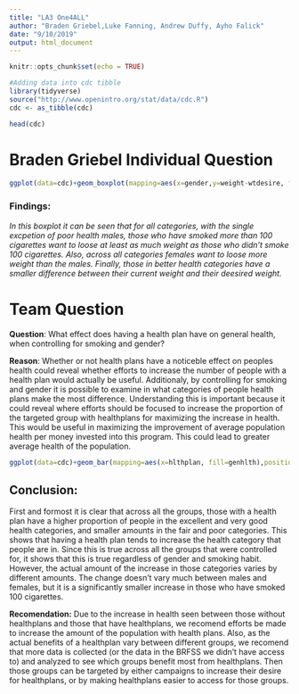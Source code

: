 ---
title: "LA3 One4ALL"
author: "Braden Griebel,Luke Fanning, Andrew Duffy, Ayho Falick"
date: "9/10/2019"
output: html_document
---

```{r setup, include=FALSE}
knitr::opts_chunk$set(echo = TRUE)
```

```{r}
#Adding data into cdc tibble
library(tidyverse)
source("http://www.openintro.org/stat/data/cdc.R")
cdc <- as_tibble(cdc)
```

```{r}
head(cdc)
```
# Braden Griebel Individual Question

```{r}
ggplot(data=cdc)+geom_boxplot(mapping=aes(x=gender,y=weight-wtdesire, fill=(smoke100==1)),position="dodge",alpha="0.7")+coord_cartesian(ylim=c(-10,50))+labs(x="Gender",y="Weight loss Desire", fill="Smoked 100 Cigarettes",title="Gender, Health and Weight loss Desire")+facet_wrap(~genhlth,nrow=2)
```


### Findings:
*In this boxplot it can be seen that for all categories, with the single excpetion of poor health males, those who have smoked more than 100 cigarettes want to loose at least as much weight as those who didn't smoke 100 cigarettes. Also, across all categories females want to loose more weight than the males. Finally, those in better health categories have a smaller difference between their current weight and their deesired weight.*

# Team Question

**Question**: What effect does having a health plan have on general health, when controlling for smoking and gender?

**Reason**: Whether or not health plans have a noticeble effect on peoples health could reveal whether efforts to increase the number of people with a health plan would actually be useful. Additionaly, by controlling for smoking and gender it is possible to examine in what categories of people health plans make the most difference. Understanding this is important because it could reveal where efforts should be focused to increase the proportion of the targeted group with healthplans for maximizing the increase in health. This would be useful in maximizing the improvement of average population health per money invested into this program. This could lead to greater average health of the population.  
```{r}
ggplot(data=cdc)+geom_bar(mapping=aes(x=hlthplan, fill=genhlth),position='fill')+facet_grid(gender~smoke100)+labs(x='Health Plan',y="Proportion",title="Health and Health Plans")
```


## Conclusion:
First and formost it is clear that across all the groups, those with a health plan have a higher proportion of people in the excellent and very good health categories, and smaller amounts in the fair and poor categories. This shows that having a health plan tends to increase the health category that people are in. Since this is true across all the groups that were controlled for, it shows that this is true regardless of gender and smoking habit. However, the actual amount of the increase in those categories varies by different amounts. The change doesn't vary much between males and females, but it is a significantly smaller increase in those who have smoked 100 cigarettes. 

**Recomendation:** Due to the increase in health seen between those without healthplans and those that have healthplans, we recomend efforts be made to increase the amount of the population with health plans. Also, as the actual benefits of a healthplan vary between different groups, we recomend that more data is collected (or the data in the BRFSS we didn't have access to) and analyzed to see which groups benefit most from healthplans. Then those groups can be targeted by either campaigns to increase their desire for healthplans, or by making healthplans easier to access for those groups. 




